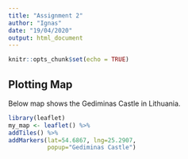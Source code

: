 ```yaml
---
title: "Assignment 2"
author: "Ignas"
date: "19/04/2020"
output: html_document
---
```


```r
knitr::opts_chunk$set(echo = TRUE)
```

## Plotting Map

Below map shows the Gediminas Castle in Lithuania.

```r
library(leaflet)
my_map <- leaflet() %>% 
addTiles() %>%
addMarkers(lat=54.6867, lng=25.2907, 
           popup="Gediminas Castle")

```


